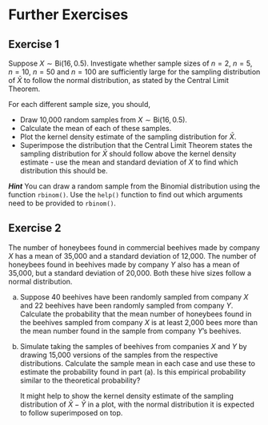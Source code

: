 # Further Exercises

## Exercise 1 {-}

Suppose $X\sim\mbox{Bi}(16,\,0.5)$. Investigate whether sample sizes of $n=2$, $n=5$, $n=10$, $n=50$ and $n=100$ are sufficiently large for the sampling distribution of $\bar X$ to follow the normal distribution, as stated by the Central Limit Theorem.

For each different sample size, you should,

* Draw 10,000 random samples from $X\sim\mbox{Bi}(16,\,0.5)$.
* Calculate the mean of each of these samples.
* Plot the kernel density estimate of the sampling distribution for $\bar X$.
* Superimpose the distribution that the Central Limit Theorem states the sampling distribution for $\bar X$ should follow above the kernel density estimate - use the mean and standard deviation of $X$ to find which distribution this should be.

***Hint*** You can draw a random sample from the Binomial distribution using the function `rbinom()`. Use the `help()` function to find out which arguments need to be provided to `rbinom()`.

## Exercise 2 {-}

The number of honeybees found in commercial beehives made by company $X$ has a mean of 35,000 and a standard deviation of 12,000. The number of honeybees found in beehives made by company $Y$ also has a mean of 35,000, but a standard deviation of 20,000. Both these hive sizes follow a normal distribution.

a) Suppose 40 beehives have been randomly sampled from company $X$ and 22 beehives have been randomly sampled from company $Y$. Calculate the probability that the mean number of honeybees found in the beehives sampled from company $X$ is at least 2,000 bees more than the mean number found in the sample from company $Y$'s beehives.

b) Simulate taking the samples of beehives from companies $X$ and $Y$ by drawing 15,000 versions of the samples from the respective distributions. Calculate the sample mean in each case and use these to estimate the probability found in part (a). Is this empirical probability similar to the theoretical probability?

   It might help to show the kernel density estimate of the sampling distribution of $\bar X-\bar Y$ in a plot, with the normal distribution it is expected to follow superimposed on top.
















